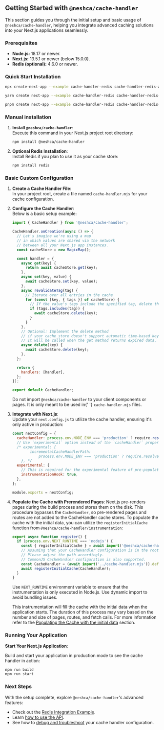 
## Getting Started with `@neshca/cache-handler`

This section guides you through the initial setup and basic usage of `@neshca/cache-handler`, helping you integrate advanced caching solutions into your Next.js applications seamlessly.

### Prerequisites

- **Node.js:** 18.17 or newer.
- **Next.js:** 13.5.1 or newer (below 15.0.0).
- **Redis (optional):** 4.6.0 or newer.

### Quick Start Installation

```sh copy
npx create-next-app --example cache-handler-redis cache-handler-redis-app
```

```sh copy
yarn create next-app --example cache-handler-redis cache-handler-redis-app
```

```sh copy
pnpm create next-app --example cache-handler-redis cache-handler-redis-app
```

### Manual installation

1. **Install `@neshca/cache-handler`**:  
   Execute this command in your Next.js project root directory:

   ```sh npm2yarn copy
   npm install @neshca/cache-handler
   ```

2. **Optional Redis Installation**:  
   Install Redis if you plan to use it as your cache store:

   ```sh npm2yarn copy
   npm install redis
   ```

### Basic Custom Configuration

1. **Create a Cache Handler File**:  
   In your project root, create a file named `cache-handler.mjs` for your cache configuration.

2. **Configure the Cache Handler**:  
    Below is a basic setup example:

   ```js filename="cache-handler.mjs" copy
   import { CacheHandler } from '@neshca/cache-handler';

   CacheHandler.onCreation(async () => {
     // Let's imagine we're using a map
     // in which values are shared via the network
     // between all your Next.js app instances.
     const cacheStore = new MagicMap();

     const handler = {
       async get(key) {
         return await cacheStore.get(key);
       },
       async set(key, value) {
         await cacheStore.set(key, value);
       },
       async revalidateTag(tag) {
         // Iterate over all entries in the cache
         for (const [key, { tags }] of cacheStore) {
           // If the value's tags include the specified tag, delete this entry
           if (tags.includes(tag)) {
             await cacheStore.delete(key);
           }
         }
       },
       // Optional: Implement the delete method
       // if your cache store doesn't support automatic time-based key expiration.
       // It will be called when the get method returns expired data.
       async delete(key) {
         await cacheStore.delete(key);
       },
     };

     return {
       handlers: [handler],
     };
   });

   export default CacheHandler;
   ```

   <Callout type="info">
     Do not import <code>@neshca/cache-handler</code> to your client components or pages. It is only meant to be used in{' '}
     <code>cache-handler.mjs</code> files.
   </Callout>

3. **Integrate with Next.js**:  
    Update your `next.config.js` to utilize the cache handler, ensuring it's only active in production:

   ```js filename="next.config.js" copy
   const nextConfig = {
     cacheHandler: process.env.NODE_ENV === 'production' ? require.resolve('./cache-handler.mjs') : undefined,
     // Use `experimental` option instead of the `cacheHandler` property when using Next.js versions from 13.5.1 to 14.0.4
     /* experimental: {
           incrementalCacheHandlerPath:
               process.env.NODE_ENV === 'production' ? require.resolve('./cache-handler.mjs') : undefined,
       }, */
     experimental: {
       // This is required for the experimental feature of pre-populating the cache with the initial data
       instrumentationHook: true,
     },
   };

   module.exports = nextConfig;
   ```

4. **Populate the Cache with Prerendered Pages**:
   Next.js pre-renders pages during the build process and stores them on the disk. This procedure bypasses the `CacheHandler`, so pre-rendered pages and routes are not added to the CacheHandler cache stores. To populate the cache with the initial data, you can utilize the `registerInitialCache` function from `@neshca/cache-handler/instrumentation`:

   ```js filename="instrumentation.ts" copy
   export async function register() {
     if (process.env.NEXT_RUNTIME === 'nodejs') {
       const { registerInitialCache } = await import('@neshca/cache-handler/instrumentation');
       // Assuming that your CacheHandler configuration is in the root of the project and the instrumentation is in the src directory.
       // Please adjust the path accordingly.
       // CommonJS CacheHandler configuration is also supported.
       const CacheHandler = (await import('../cache-handler.mjs')).default;
       await registerInitialCache(CacheHandler);
     }
   }
   ```

   <Callout type="info">
     Use <code>NEXT_RUNTIME</code> environment variable to ensure that the instrumentation is only executed in Node.js.
     Use dynamic import to avoid bundling issues.
   </Callout>

   This instrumentation will fill the cache with the initial data when the application starts. The duration of this process may vary based on the number and size of pages, routes, and fetch calls. For more information refer to the [Populating the Cache with the initial data](/usage/populating-cache-on-start) section.

### Running Your Application

**Start Your Next.js Application**:

Build and start your application in production mode to see the cache handler in action:

```sh npm2yarn copy
npm run build
npm run start
```

### Next Steps

With the setup complete, explore `@neshca/cache-handler`'s advanced features:

- Check out the [Redis Integration Example](/redis).
- Learn [how to use the API](/api-reference/on-creation).
- See how to [debug and troubleshoot](/troubleshooting) your cache handler configuration.
